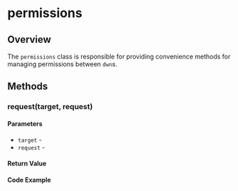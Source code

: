 # permissions

## Overview
The `permissions` class is responsible for providing convenience methods for managing permissions between `dwn`s.

## Methods

### request(target, request)


#### Parameters

- `target` - 
- `request` -

#### Return Value

#### Code Example